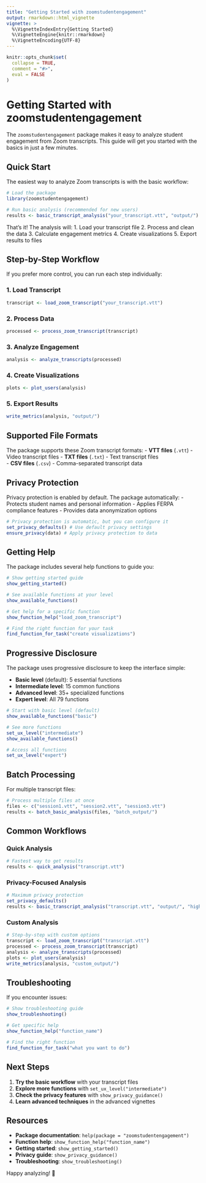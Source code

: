 ```yaml
---
title: "Getting Started with zoomstudentengagement"
output: rmarkdown::html_vignette
vignette: >
  %\VignetteIndexEntry{Getting Started}
  %\VignetteEngine{knitr::rmarkdown}
  %\VignetteEncoding{UTF-8}
---
```


```r
knitr::opts_chunk$set(
  collapse = TRUE,
  comment = "#>",
  eval = FALSE
)
```

# Getting Started with zoomstudentengagement

The `zoomstudentengagement` package makes it easy to analyze student engagement from Zoom transcripts. This guide will get you started with the basics in just a few minutes.

## Quick Start

The easiest way to analyze Zoom transcripts is with the basic workflow:

```r
# Load the package
library(zoomstudentengagement)

# Run basic analysis (recommended for new users)
results <- basic_transcript_analysis("your_transcript.vtt", "output/")
```

That's it! The analysis will:
1. Load your transcript file
2. Process and clean the data
3. Calculate engagement metrics
4. Create visualizations
5. Export results to files

## Step-by-Step Workflow

If you prefer more control, you can run each step individually:

### 1. Load Transcript
```r
transcript <- load_zoom_transcript("your_transcript.vtt")
```

### 2. Process Data
```r
processed <- process_zoom_transcript(transcript)
```

### 3. Analyze Engagement
```r
analysis <- analyze_transcripts(processed)
```

### 4. Create Visualizations
```r
plots <- plot_users(analysis)
```

### 5. Export Results
```r
write_metrics(analysis, "output/")
```

## Supported File Formats

The package supports these Zoom transcript formats:
- **VTT files** (`.vtt`) - Video transcript files
- **TXT files** (`.txt`) - Text transcript files  
- **CSV files** (`.csv`) - Comma-separated transcript data

## Privacy Protection

Privacy protection is enabled by default. The package automatically:
- Protects student names and personal information
- Applies FERPA compliance features
- Provides data anonymization options

```r
# Privacy protection is automatic, but you can configure it
set_privacy_defaults() # Use default privacy settings
ensure_privacy(data) # Apply privacy protection to data
```

## Getting Help

The package includes several help functions to guide you:

```r
# Show getting started guide
show_getting_started()

# See available functions at your level
show_available_functions()

# Get help for a specific function
show_function_help("load_zoom_transcript")

# Find the right function for your task
find_function_for_task("create visualizations")
```

## Progressive Disclosure

The package uses progressive disclosure to keep the interface simple:

- **Basic level** (default): 5 essential functions
- **Intermediate level**: 15 common functions  
- **Advanced level**: 35+ specialized functions
- **Expert level**: All 79 functions

```r
# Start with basic level (default)
show_available_functions("basic")

# See more functions
set_ux_level("intermediate")
show_available_functions()

# Access all functions
set_ux_level("expert")
```

## Batch Processing

For multiple transcript files:

```r
# Process multiple files at once
files <- c("session1.vtt", "session2.vtt", "session3.vtt")
results <- batch_basic_analysis(files, "batch_output/")
```

## Common Workflows

### Quick Analysis
```r
# Fastest way to get results
results <- quick_analysis("transcript.vtt")
```

### Privacy-Focused Analysis
```r
# Maximum privacy protection
set_privacy_defaults()
results <- basic_transcript_analysis("transcript.vtt", "output/", "high")
```

### Custom Analysis
```r
# Step-by-step with custom options
transcript <- load_zoom_transcript("transcript.vtt")
processed <- process_zoom_transcript(transcript)
analysis <- analyze_transcripts(processed)
plots <- plot_users(analysis)
write_metrics(analysis, "custom_output/")
```

## Troubleshooting

If you encounter issues:

```r
# Show troubleshooting guide
show_troubleshooting()

# Get specific help
show_function_help("function_name")

# Find the right function
find_function_for_task("what you want to do")
```

## Next Steps

1. **Try the basic workflow** with your transcript files
2. **Explore more functions** with `set_ux_level("intermediate")`
3. **Check the privacy features** with `show_privacy_guidance()`
4. **Learn advanced techniques** in the advanced vignettes

## Resources

- **Package documentation**: `help(package = "zoomstudentengagement")`
- **Function help**: `show_function_help("function_name")`
- **Getting started**: `show_getting_started()`
- **Privacy guide**: `show_privacy_guidance()`
- **Troubleshooting**: `show_troubleshooting()`

Happy analyzing! 🎯
